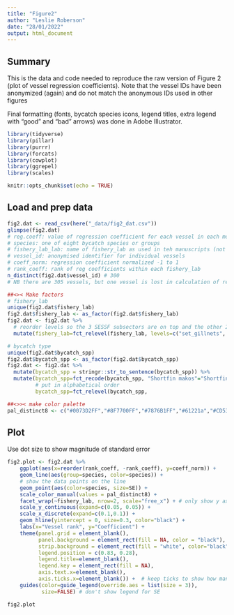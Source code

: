 ```yaml
---
title: "Figure2"
author: "Leslie Roberson"
date: "28/01/2022"
output: html_document
---
```


## Summary

This is the data and code needed to reproduce the raw version of Figure 2 (plot of vessel regression coefficients). Note that the vessel IDs have been anonymized (again) and do not match the anonymous IDs used in other figures

Final formatting (fonts, bycatch species icons, legend titles, extra legend with "good" and "bad" arrows) was done in Adobe Illustrator.

```r

library(tidyverse)
library(pillar)
library(purrr)
library(forcats)
library(cowplot)
library(ggrepel)
library(scales)

knitr::opts_chunk$set(echo = TRUE)
```

## Load and prep data

```r

fig2.dat <- read_csv(here("_data/fig2_dat.csv"))
glimpse(fig2.dat)
# reg.coeff: value of regression coefficient for each vessel in each model
# species: one of eight bycatch species or groups
# fishery_lab_lab: name of fishery_lab as used in teh manuscripts (not the fishery_lab's official name)
# vessel_id: anonymised identifier for individual vessels
# coeff_norm: regression coefficient normalized -1 to 1
# rank_coeff: rank of reg coefficients within each fishery_lab
n_distinct(fig2.dat$vessel_id) # 300
# NB there are 305 vessels, but one vessel is lost in calculation of regression coefficients in each model (even when using contrast treatment)

##<>< Make factors
# fishery_lab
unique(fig2.dat$fishery_lab)
fig2.dat$fishery_lab <- as_factor(fig2.dat$fishery_lab)
fig2.dat <- fig2.dat %>%
  # reorder levels so the 3 SESSF subsectors are on top and the other 2 fisheries on the bottom
  mutate(fishery_lab=fct_relevel(fishery_lab, levels=c("set_gillnets", "demersal_longlines",  "otter_bottom_trawl", "tuna_longlines", "prawn_trawl"))) # ignore warning

# bycatch type
unique(fig2.dat$bycatch_spp)
fig2.dat$bycatch_spp <- as_factor(fig2.dat$bycatch_spp)
fig2.dat <- fig2.dat %>%
  mutate(bycatch_spp = stringr::str_to_sentence(bycatch_spp)) %>%
  mutate(bycatch_spp=fct_recode(bycatch_spp, "Shortfin makos"="Shortfin_makos"),
         # put in alphabetical order
         bycatch_spp=fct_relevel(bycatch_spp,                                         levels=c("Albatrosses","Dolphins","Hammerheads","Petrels","Pinnipeds","Seasnakes","Shearwaters","Shortfin makos")))

##<>>< make color palette
pal_distinct8 <- c("#0073D2FF","#8F7700FF","#7876B1FF","#61221a","#CD534CFF","#272928","#EFC000FF","#868686FF")

```

## Plot
Use dot size to show magnitude of standard error

```r

fig2.plot <- fig2.dat %>%
    ggplot(aes(x=reorder(rank_coeff, -rank_coeff), y=coeff_norm)) +
    geom_line(aes(group=species, color=species)) +
    # show the data points on the line
    geom_point(aes(color=species, size=SE)) +
    scale_color_manual(values = pal_distinct8) +
    facet_wrap(~fishery_lab, nrow=2, scale="free_x") + # only show y axis on left
    scale_y_continuous(expand=c(0.05, 0.05)) +
    scale_x_discrete(expand=c(0.1,0.1)) +
    geom_hline(yintercept = 0, size=0.3, color="black") +
    labs(x="Vessel rank", y="Coefficient") +
    theme(panel.grid = element_blank(),
          panel.background = element_rect(fill = NA, color = "black"),
          strip.background = element_rect(fill = "white", color="black"),
          legend.position = c(0.83, 0.28),
          legend.title=element_blank(),
          legend.key = element_rect(fill = NA),
          axis.text.x=element_blank(),
          axis.ticks.x=element_blank()) +  # keep ticks to show how many vessels there are
    guides(color=guide_legend(override.aes = list(size = 3)),
           size=FALSE) # don't show legend for SE 

fig2.plot

```

